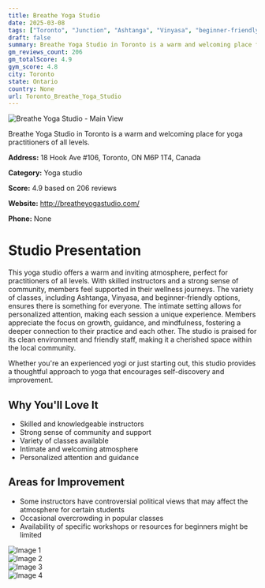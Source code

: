 ```yaml
---
title: Breathe Yoga Studio
date: 2025-03-08
tags: ["Toronto", "Junction", "Ashtanga", "Vinyasa", "beginner-friendly", "community", "intimate", "Toronto"]  
draft: false
summary: Breathe Yoga Studio in Toronto is a warm and welcoming place for yoga practitioners of all levels.
gm_reviews_count: 206
gm_totalScore: 4.9
gym_score: 4.8
city: Toronto
state: Ontario
country: None
url: Toronto_Breathe_Yoga_Studio
---
```


<div className="aspect-[16/9] relative my-8">
  <img 
    src="https://lh5.googleusercontent.com/p/AF1QipO_CnfTWmeoG6v8hZJIILqLQAR5w2Z5UQvZp8HU=w1920-h1080-k-no"
    alt="Breathe Yoga Studio - Main View"
    className="object-cover absolute inset-0 w-full h-full rounded-lg"
  />
</div>

Breathe Yoga Studio in Toronto is a warm and welcoming place for yoga practitioners of all levels.

**Address:** 18 Hook Ave #106, Toronto, ON M6P 1T4, Canada

**Category:** Yoga studio

**Score:** 4.9 based on 206 reviews

**Website:** http://breatheyogastudio.com/

**Phone:** None

# Studio Presentation

This yoga studio offers a warm and inviting atmosphere, perfect for practitioners of all levels. With skilled instructors and a strong sense of community, members feel supported in their wellness journeys. The variety of classes, including Ashtanga, Vinyasa, and beginner-friendly options, ensures there is something for everyone. The intimate setting allows for personalized attention, making each session a unique experience. Members appreciate the focus on growth, guidance, and mindfulness, fostering a deeper connection to their practice and each other. The studio is praised for its clean environment and friendly staff, making it a cherished space within the local community.

Whether you're an experienced yogi or just starting out, this studio provides a thoughtful approach to yoga that encourages self-discovery and improvement.

## Why You'll Love It

- Skilled and knowledgeable instructors
- Strong sense of community and support
- Variety of classes available
- Intimate and welcoming atmosphere
- Personalized attention and guidance

## Areas for Improvement

- Some instructors have controversial political views that may affect the atmosphere for certain students
- Occasional overcrowding in popular classes
- Availability of specific workshops or resources for beginners might be limited

<div className="grid grid-cols-1 xl:grid-cols-2 gap-4 my-8">
<div className="aspect-[4/3] relative"><img src="https://lh3.googleusercontent.com/p/AF1QipOJ24IMcgj9O8fRgkkOitIcdn3LVb66e35DWtdD=w1920-h1080-k-no" alt="Image 1" className="object-cover absolute inset-0 w-full h-full rounded-lg" /></div>
<div className="aspect-[4/3] relative"><img src="https://lh5.googleusercontent.com/p/AF1QipPZ_b5cwxykLF7YfW3gQ3IPQfp-SsGE9zEHvLYo=w1920-h1080-k-no" alt="Image 2" className="object-cover absolute inset-0 w-full h-full rounded-lg" /></div>
<div className="aspect-[4/3] relative"><img src="https://lh5.googleusercontent.com/p/AF1QipPXSA3_kP0LiUVm3w90Gmd4ikQHpvnb1YVNsh3m=w1920-h1080-k-no" alt="Image 3" className="object-cover absolute inset-0 w-full h-full rounded-lg" /></div>
<div className="aspect-[4/3] relative"><img src="https://lh5.googleusercontent.com/p/AF1QipM9U1ZfJYI1nOn4nVIlAK_2iKm8MxX9BTb9CpCO=w1920-h1080-k-no" alt="Image 4" className="object-cover absolute inset-0 w-full h-full rounded-lg" /></div>
</div>